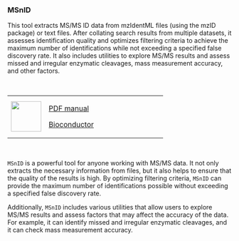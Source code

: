 ### MSnID {-}

This tool extracts MS/MS ID data from mzIdentML files (using the mzID package) or text files. After collating search results from multiple datasets, it assesses identification quality and optimizes filtering criteria to achieve the maximum number of identifications while not exceeding a specified false discovery rate. It also includes utilities to explore MS/MS results and assess missed and irregular enzymatic cleavages, mass measurement accuracy, and other factors.

\

+---------------------------------+----------------------------------------------------------------------------------------------------------+
| ![](images/05.png){height="68"} | [PDF manual](https://www.bioconductor.org/packages/release/bioc/manuals/MSnID/man/MSnID.pdf)             |
|                                 |                                                                                                          |
|                                 | [Bioconductor](https://www.bioconductor.org/packages/release/bioc/html/MSnID.html)                       |
+---------------------------------+----------------------------------------------------------------------------------------------------------+

\

`MSnID` is a powerful tool for anyone working with MS/MS data. It not only extracts the necessary information from files, but it also helps to ensure that the quality of the results is high. By optimizing filtering criteria, `MSnID` can provide the maximum number of identifications possible without exceeding a specified false discovery rate.

Additionally, `MSnID` includes various utilities that allow users to explore MS/MS results and assess factors that may affect the accuracy of the data. For example, it can identify missed and irregular enzymatic cleavages, and it can check mass measurement accuracy.